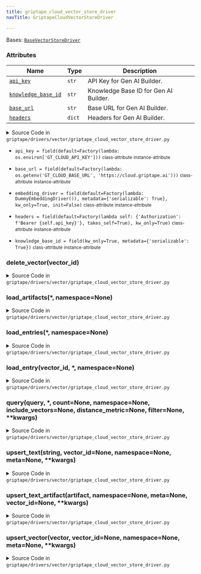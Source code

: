 ```yaml
---
title: griptape_cloud_vector_store_driver
navTitle: GriptapeCloudVectorStoreDriver

---
```


<span id="griptape.drivers.vector.griptape_cloud_vector_store_driver.GriptapeCloudVectorStoreDriver"></span>

Bases:
 [`BaseVectorStoreDriver`](./#griptape.drivers.vector.BaseVectorStoreDriver "BaseVectorStoreDriver (griptape.drivers.vector.BaseVectorStoreDriver)")

### Attributes

| Name                                                                                                                                                                                                                                                                                                                                                                                                                                                                                            | Type   | Description                                |
| ----------------------------------------------------------------------------------------------------------------------------------------------------------------------------------------------------------------------------------------------------------------------------------------------------------------------------------------------------------------------------------------------------------------------------------------------------------------------------------------------- | ------ | ------------------------------------------ |
| <a href="griptape_cloud_vector_store_driver.mdx#griptape.drivers.vector.griptape_cloud_vector_store_driver.GriptapeCloudVectorStoreDriver.api_key" title="api_key = field(default=Factory(lambda: os.environ['GT_CLOUD_API_KEY']))           class-attribute       instance-attribute    (griptape.drivers.vector.griptape_cloud_vector_store_driver.GriptapeCloudVectorStoreDriver.api_key)"><code class="language-python">api_key</code></a>                                                  | `str`  | API Key for Gen AI Builder.<br/>           |
| <a href="griptape_cloud_vector_store_driver.mdx#griptape.drivers.vector.griptape_cloud_vector_store_driver.GriptapeCloudVectorStoreDriver.knowledge_base_id" title="knowledge_base_id = field(kw_only=True, metadata={'serializable': True})           class-attribute       instance-attribute    (griptape.drivers.vector.griptape_cloud_vector_store_driver.GriptapeCloudVectorStoreDriver.knowledge_base_id)"><code class="language-python">knowledge_base_id</code></a>                    | `str`  | Knowledge Base ID for Gen AI Builder.<br/> |
| <a href="griptape_cloud_vector_store_driver.mdx#griptape.drivers.vector.griptape_cloud_vector_store_driver.GriptapeCloudVectorStoreDriver.base_url" title="base_url = field(default=Factory(lambda: os.getenv('GT_CLOUD_BASE_URL', 'https://cloud.griptape.ai')))           class-attribute       instance-attribute    (griptape.drivers.vector.griptape_cloud_vector_store_driver.GriptapeCloudVectorStoreDriver.base_url)"><code class="language-python">base_url</code></a>                 | `str`  | Base URL for Gen AI Builder.<br/>          |
| <a href="griptape_cloud_vector_store_driver.mdx#griptape.drivers.vector.griptape_cloud_vector_store_driver.GriptapeCloudVectorStoreDriver.headers" title="headers = field(default=Factory(lambda self: {'Authorization': f'Bearer {self.api_key}'}, takes_self=True), kw_only=True)           class-attribute       instance-attribute    (griptape.drivers.vector.griptape_cloud_vector_store_driver.GriptapeCloudVectorStoreDriver.headers)"><code class="language-python">headers</code></a> | `dict` | Headers for Gen AI Builder.<br/>           |

<details><summary>Source Code in <code>griptape&#47;drivers&#47;vector&#47;griptape_cloud_vector_store_driver.py</code></summary>

```python
@define
class GriptapeCloudVectorStoreDriver(BaseVectorStoreDriver):
    """A vector store driver for Gen AI Builder Knowledge Bases.

    Attributes:
        api_key: API Key for Gen AI Builder.
        knowledge_base_id: Knowledge Base ID for Gen AI Builder.
        base_url: Base URL for Gen AI Builder.
        headers: Headers for Gen AI Builder.
    """

    base_url: str = field(
        default=Factory(lambda: os.getenv("GT_CLOUD_BASE_URL", "https://cloud.griptape.ai")),
    )
    api_key: str = field(default=Factory(lambda: os.environ["GT_CLOUD_API_KEY"]))
    knowledge_base_id: str = field(kw_only=True, metadata={"serializable": True})
    headers: dict = field(
        default=Factory(lambda self: {"Authorization": f"Bearer {self.api_key}"}, takes_self=True),
        kw_only=True,
    )
    embedding_driver: BaseEmbeddingDriver = field(
        default=Factory(lambda: DummyEmbeddingDriver()),
        metadata={"serializable": True},
        kw_only=True,
        init=False,
    )

    def upsert_vector(
        self,
        vector: list[float],
        vector_id: Optional[str] = None,
        namespace: Optional[str] = None,
        meta: Optional[dict] = None,
        **kwargs,
    ) -> str:
        raise NotImplementedError(f"{self.__class__.__name__} does not support vector upsert.")

    def upsert_text_artifact(
        self,
        artifact: TextArtifact,
        namespace: Optional[str] = None,
        meta: Optional[dict] = None,
        vector_id: Optional[str] = None,
        **kwargs,
    ) -> str:
        raise NotImplementedError(f"{self.__class__.__name__} does not support text artifact upsert.")

    def upsert_text(
        self,
        string: str,
        vector_id: Optional[str] = None,
        namespace: Optional[str] = None,
        meta: Optional[dict] = None,
        **kwargs,
    ) -> str:
        raise NotImplementedError(f"{self.__class__.__name__} does not support text upsert.")

    def load_entry(self, vector_id: str, *, namespace: Optional[str] = None) -> BaseVectorStoreDriver.Entry:
        raise NotImplementedError(f"{self.__class__.__name__} does not support entry loading.")

    def load_entries(self, *, namespace: Optional[str] = None) -> list[BaseVectorStoreDriver.Entry]:
        raise NotImplementedError(f"{self.__class__.__name__} does not support entry loading.")

    def load_artifacts(self, *, namespace: Optional[str] = None) -> ListArtifact:
        raise NotImplementedError(f"{self.__class__.__name__} does not support Artifact loading.")

    def query(
        self,
        query: str | TextArtifact | ImageArtifact,
        *,
        count: Optional[int] = None,
        namespace: Optional[str] = None,
        include_vectors: Optional[bool] = None,
        distance_metric: Optional[str] = None,
        # GriptapeCloudVectorStoreDriver-specific params:
        filter: Optional[dict] = None,  # noqa: A002
        **kwargs,
    ) -> list[BaseVectorStoreDriver.Entry]:
        """Performs a query on the Knowledge Base.

        Performs a query on the Knowledge Base and returns Artifacts with close vector proximity to the query, optionally filtering to only those that match the provided filter(s).
        """
        if isinstance(query, ImageArtifact):
            raise ValueError(f"{self.__class__.__name__} does not support querying with Image Artifacts.")
        url = griptape_cloud_url(self.base_url, f"api/knowledge-bases/{self.knowledge_base_id}/query")

        query_args = {
            "count": count,
            "distance_metric": distance_metric,
            "filter": filter,
            "include_vectors": include_vectors,
        }
        query_args = {k: v for k, v in query_args.items() if v is not None}

        request: dict[str, Any] = {
            "query": str(query),
            "query_args": query_args,
        }

        response = requests.post(url, json=request, headers=self.headers).json()
        entries = response.get("entries", [])
        return [BaseVectorStoreDriver.Entry.from_dict(entry) for entry in entries]

    def delete_vector(self, vector_id: str) -> NoReturn:
        raise NotImplementedError(f"{self.__class__.__name__} does not support deletion.")
```

</details>

-   `api_key = field(default=Factory(lambda: os.environ['GT_CLOUD_API_KEY']))` <small>class-attribute</small> <small>instance-attribute</small>  <span id="griptape.drivers.vector.griptape_cloud_vector_store_driver.GriptapeCloudVectorStoreDriver.api_key"></span> 

-   `base_url = field(default=Factory(lambda: os.getenv('GT_CLOUD_BASE_URL', 'https://cloud.griptape.ai')))` <small>class-attribute</small> <small>instance-attribute</small>  <span id="griptape.drivers.vector.griptape_cloud_vector_store_driver.GriptapeCloudVectorStoreDriver.base_url"></span> 

-   `embedding_driver = field(default=Factory(lambda: DummyEmbeddingDriver()), metadata={'serializable': True}, kw_only=True, init=False)` <small>class-attribute</small> <small>instance-attribute</small>  <span id="griptape.drivers.vector.griptape_cloud_vector_store_driver.GriptapeCloudVectorStoreDriver.embedding_driver"></span> 

-   `headers = field(default=Factory(lambda self: {'Authorization': f'Bearer {self.api_key}'}, takes_self=True), kw_only=True)` <small>class-attribute</small> <small>instance-attribute</small>  <span id="griptape.drivers.vector.griptape_cloud_vector_store_driver.GriptapeCloudVectorStoreDriver.headers"></span> 

-   `knowledge_base_id = field(kw_only=True, metadata={'serializable': True})` <small>class-attribute</small> <small>instance-attribute</small>  <span id="griptape.drivers.vector.griptape_cloud_vector_store_driver.GriptapeCloudVectorStoreDriver.knowledge_base_id"></span> 

<span id="griptape.drivers.vector.griptape_cloud_vector_store_driver.GriptapeCloudVectorStoreDriver.delete_vector"></span>

### delete_vector(vector_id)

<details><summary>Source Code in <code>griptape&#47;drivers&#47;vector&#47;griptape_cloud_vector_store_driver.py</code></summary>

```python
def delete_vector(self, vector_id: str) -> NoReturn:
    raise NotImplementedError(f"{self.__class__.__name__} does not support deletion.")
```

</details>

<span id="griptape.drivers.vector.griptape_cloud_vector_store_driver.GriptapeCloudVectorStoreDriver.load_artifacts"></span>

### load_artifacts(\*, namespace=None)

<details><summary>Source Code in <code>griptape&#47;drivers&#47;vector&#47;griptape_cloud_vector_store_driver.py</code></summary>

```python
def load_artifacts(self, *, namespace: Optional[str] = None) -> ListArtifact:
    raise NotImplementedError(f"{self.__class__.__name__} does not support Artifact loading.")
```

</details>

<span id="griptape.drivers.vector.griptape_cloud_vector_store_driver.GriptapeCloudVectorStoreDriver.load_entries"></span>

### load_entries(\*, namespace=None)

<details><summary>Source Code in <code>griptape&#47;drivers&#47;vector&#47;griptape_cloud_vector_store_driver.py</code></summary>

```python
def load_entries(self, *, namespace: Optional[str] = None) -> list[BaseVectorStoreDriver.Entry]:
    raise NotImplementedError(f"{self.__class__.__name__} does not support entry loading.")
```

</details>

<span id="griptape.drivers.vector.griptape_cloud_vector_store_driver.GriptapeCloudVectorStoreDriver.load_entry"></span>

### load_entry(vector_id, \*, namespace=None)

<details><summary>Source Code in <code>griptape&#47;drivers&#47;vector&#47;griptape_cloud_vector_store_driver.py</code></summary>

```python
def load_entry(self, vector_id: str, *, namespace: Optional[str] = None) -> BaseVectorStoreDriver.Entry:
    raise NotImplementedError(f"{self.__class__.__name__} does not support entry loading.")
```

</details>

<span id="griptape.drivers.vector.griptape_cloud_vector_store_driver.GriptapeCloudVectorStoreDriver.query"></span>

### query(query, \*, count=None, namespace=None, include_vectors=None, distance_metric=None, filter=None, \*\*kwargs)

<details><summary>Source Code in <code>griptape&#47;drivers&#47;vector&#47;griptape_cloud_vector_store_driver.py</code></summary>

```python
def query(
    self,
    query: str | TextArtifact | ImageArtifact,
    *,
    count: Optional[int] = None,
    namespace: Optional[str] = None,
    include_vectors: Optional[bool] = None,
    distance_metric: Optional[str] = None,
    # GriptapeCloudVectorStoreDriver-specific params:
    filter: Optional[dict] = None,  # noqa: A002
    **kwargs,
) -> list[BaseVectorStoreDriver.Entry]:
    """Performs a query on the Knowledge Base.

    Performs a query on the Knowledge Base and returns Artifacts with close vector proximity to the query, optionally filtering to only those that match the provided filter(s).
    """
    if isinstance(query, ImageArtifact):
        raise ValueError(f"{self.__class__.__name__} does not support querying with Image Artifacts.")
    url = griptape_cloud_url(self.base_url, f"api/knowledge-bases/{self.knowledge_base_id}/query")

    query_args = {
        "count": count,
        "distance_metric": distance_metric,
        "filter": filter,
        "include_vectors": include_vectors,
    }
    query_args = {k: v for k, v in query_args.items() if v is not None}

    request: dict[str, Any] = {
        "query": str(query),
        "query_args": query_args,
    }

    response = requests.post(url, json=request, headers=self.headers).json()
    entries = response.get("entries", [])
    return [BaseVectorStoreDriver.Entry.from_dict(entry) for entry in entries]
```

</details>

<span id="griptape.drivers.vector.griptape_cloud_vector_store_driver.GriptapeCloudVectorStoreDriver.upsert_text"></span>

### upsert_text(string, vector_id=None, namespace=None, meta=None, \*\*kwargs)

<details><summary>Source Code in <code>griptape&#47;drivers&#47;vector&#47;griptape_cloud_vector_store_driver.py</code></summary>

```python
def upsert_text(
    self,
    string: str,
    vector_id: Optional[str] = None,
    namespace: Optional[str] = None,
    meta: Optional[dict] = None,
    **kwargs,
) -> str:
    raise NotImplementedError(f"{self.__class__.__name__} does not support text upsert.")
```

</details>

<span id="griptape.drivers.vector.griptape_cloud_vector_store_driver.GriptapeCloudVectorStoreDriver.upsert_text_artifact"></span>

### upsert_text_artifact(artifact, namespace=None, meta=None, vector_id=None, \*\*kwargs)

<details><summary>Source Code in <code>griptape&#47;drivers&#47;vector&#47;griptape_cloud_vector_store_driver.py</code></summary>

```python
def upsert_text_artifact(
    self,
    artifact: TextArtifact,
    namespace: Optional[str] = None,
    meta: Optional[dict] = None,
    vector_id: Optional[str] = None,
    **kwargs,
) -> str:
    raise NotImplementedError(f"{self.__class__.__name__} does not support text artifact upsert.")
```

</details>

<span id="griptape.drivers.vector.griptape_cloud_vector_store_driver.GriptapeCloudVectorStoreDriver.upsert_vector"></span>

### upsert_vector(vector, vector_id=None, namespace=None, meta=None, \*\*kwargs)

<details><summary>Source Code in <code>griptape&#47;drivers&#47;vector&#47;griptape_cloud_vector_store_driver.py</code></summary>

```python
def upsert_vector(
    self,
    vector: list[float],
    vector_id: Optional[str] = None,
    namespace: Optional[str] = None,
    meta: Optional[dict] = None,
    **kwargs,
) -> str:
    raise NotImplementedError(f"{self.__class__.__name__} does not support vector upsert.")
```

</details>
